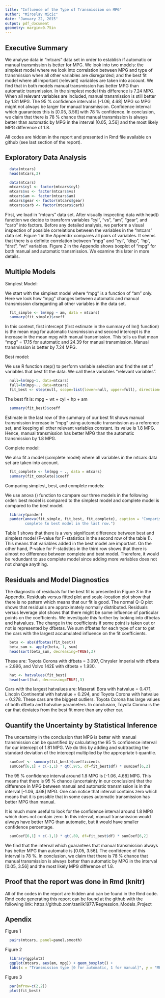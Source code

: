 ```yaml
---
title: "Influence of the Type of Transmission on MPG"
author: "Miroslav Micic"
date: "January 22, 2015"
output: pdf_document
geometry: margin=0.75in
---
```


## Executive Summary

We analyse data in "mtcars" data set in order to establish if automatic or manual transmission is better for MPG.
We look into two models: the simplest model where we look into correlation between MPG and type of transmission when all other variables are disregarded; and the best fit model where all important (relevant) variables are taken into account.
We find that in both models manual transmission has better MPG than automatic transmission. In the simplest model this difference is 7.24 MPG. When all relevant variables are included, manual transmission is still better by 1.81 MPG. The 95 % confidence interval is [-1.06, 4.68] MPG so MPG might not always be larger for manual transmission. Confidence interval which guarantees this is [0.05, 3.56] with 78 % confidence. In conclusion, we claim that there is 78 % chance that manual
transmission is always better than automatic by MPG in the interval [0.05, 3.56] and the most likely MPG difference of 1.8.

All codes are hidden in the report and presented in Rmd file available on github (see last section of the report).

## Exploratory Data Analysis


```r
  data(mtcars)
  head(mtcars,3)
```



```r
  data(mtcars)
  mtcars$cyl <- factor(mtcars$cyl)
  mtcars$vs <- factor(mtcars$vs)
  mtcars$am <- factor(mtcars$am)
  mtcars$gear <- factor(mtcars$gear)
  mtcars$carb <- factor(mtcars$carb)
```

First, we load in "mtcars" data set. After visually inspecting data with head() function we decide to 
transform variables "cyl", "vs", "am", "gear", and "carb" into factors. 
Before any detailed analysis, we perform a visual inspection of possible correlations between the variables
in the "mtcars" data set. Figure 1 in the Appendix compares all pairs of variables. It seems that there is a definite 
correlation between "mpg" and "cyl", "disp", "hp", "drat", "wt" variables. Figure 2 in the Appendix shows boxplot of "mpg" for both manual and automatic transmission. We examine this later in more details.


## Multiple Models

Simplest Model:


We start with the simplest model where "mpg" is a function of "am" only. Here we look how "mpg" changes between
automatic and manual transmission disregarding all other variables in the data set.

```r
  fit_simple <- lm(mpg ~ am, data = mtcars)
  summary(fit_simple)$coeff
```

In this context, first intercept (first estimate in the summary of lm() function) is the mean mpg for automatic transmission and second intercept is the increase in the mean mpg with manual transmission. This tells us that mean "mpg" = 17.15 for automatic and 24.39 for manual transmission. Manual transmission is better by 7.24 MPG.


Best model:

We use R function step() to perform variable selection and find the set of variables that best fit the data. We call these variables "relevant variables".

```r
  null=lm(mpg~1, data=mtcars)
  full=lm(mpg~., data=mtcars)
  fit_best <- step(null, scope=list(lower=null, upper=full), direction="forward")
```

The best fit is: mpg ~ wt + cyl + hp + am

```r
  summary(fit_best)$coeff
```

Estimate in the last row of the summary of our best fit shows manual transmission increase in "mpg" using automatic transmission as a reference set, and keeping all other relevant variables constant. Its value is 1.8 MPG.  Hence, manual transmission has better MPG than the automatic transmission by 1.8 MPG.

Complete model:

We also fit a model (complete model) where all variables in the mtcars data set are taken into account.

```r
  fit_complete <- lm(mpg ~ ., data = mtcars)
  summary(fit_complete)$coeff
```

Comparing simplest, best, and complete models:

We use anova () function to compare our three models in the following order: best model is compared to the simplest model and complete model is compared to the best model.


```r
  library(pander)
  pander(anova(fit_simple, fit_best, fit_complete), caption = "Comparison, best to simplest model in the second row, and 
         complete to best model in the last row.")
```

Table 1 shows that there is a very significant difference between best and simplest model (P-value for F-statistics in the second row of the table 1). This means that variables added in the best model are important. On the other hand, P-value for F-statistics in the third row shows that there is almost no difference between complete and best model. Therefore, it would be redundant to use complete model since adding more variables does not not change anything.

## Residuals and Model Diagnostics

The diagnostic of residuals for the best fit is presented in Figure 3 in the Appendix. Residuals versus fitted plot
and scale-location plot show that there is no pattern which means that our fit is good. The normal Q-Q plot
shows that residuals are approximately normally distributed. Residuals versus leverage plot shows that there
might be some influence of particular points on the coefficients. We investigate this further by looking into
dfbetas and hatvalues. The change in the coefficients if some point is taken out or not is represented by dfbetas.
We sum dfbetas for each type of car to get the cars with the largest accumulated influence on the fit coefficients. 

```r
  beta <- abs(dfbetas(fit_best))
  beta_sum <- apply(beta, 1, sum)
  head(sort(beta_sum, decreasing=TRUE),3)
```

These are: Toyota Corona with dfbeta = 3.097, Chrysler Imperial with dfbeta = 2.896, and Volvo 142E with dfbeta = 1.930.


```r
  hat <- hatvalues(fit_best)
  head(sort(hat, decreasing=TRUE),3)
```

Cars with the largest hatvalues are: Maserati Bora with hatvalue = 0.471, Lincoln Continental with hatvalue = 0.294, and Toyota Corona with hatvalue = 0.278. These cars are the biggest outliers. Toyota Corona has large values of both dfbeta and hatvalue parameters. In conclusion, Toyota Corona is the car that deviates from the best fit more than any other car. 


## Quantify the Uncertainty by Statistical Inference 

The uncertainty in the conclusion that MPG is better with manual transmission can be quantified
by calculating the 95 % confidence interval for our intercept of 1.81 MPG. We do this by adding and subtracting
the standard deviation of the intercept multiplied by the appropriate t-quantile.

```r
  sumCoef <- summary(fit_best)$coefficients
  sumCoef[6,1] + c(-1,1) * qt(.975, df=fit_best$df) * sumCoef[6,2]
```

The 95 % confidence interval around 1.8 MPG is [-1.06, 4.68] MPG. This means that there is 95 % chance (uncertainty in our conclusion) that the difference in MPG between manual and automatic transmission is in the interval [-1.06, 4.68] MPG. One can notice that interval contains zero which means that it is possible that in some cases automatic transmission has better MPG than manual.

It is much more useful to look for the confidence interval around 1.8 MPG which does not contain zero. In this interval, manual transmission would always have better MPG than automatic, but it would have smaller confidence percentage.


```r
  sumCoef[6,1] + c(-1,1) * qt(.89, df=fit_best$df) * sumCoef[6,2]
```

We find that the interval which guarantees that manual transmission always has better MPG than automatic 
is [0.05, 3.56]. The confidence of this interval is 78 %. In conclusion, we claim that there is 78 % chance that manual
transmission is always better than automatic by MPG in the interval [0.05, 3.56] and the most likely MPG difference of 1.8. 

## Proof that the report was done in Rmd (knitr)

All of the codes in the report are hidden and can be found in the Rmd code.
Rmd code generating this report can be found at the github with the following link:
https://github.com/zanlik1977/Regression_Models_Project


## Apendix

Figure 1

```r
  pairs(mtcars, panel=panel.smooth)
```


Figure 2

```r
  library(ggplot2) 
  ggplot(mtcars, aes(am, mpg)) + geom_boxplot() + 
  labs(x = "Transmission type [0 for automatic, 1 for manual]", y = "MPG [miles per gallon]")
```

Figure 3

```r
  par(mfrow=c(2,2))
  plot(fit_best)
```
